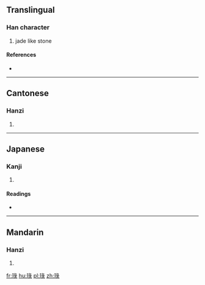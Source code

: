 ==Translingual==

===Han character===
{{Han char|rn=96|rad=玉|as=08|sn=12|four=1713<sub>2</sub>|canj=一土弓一水 (MGNME), 一土女弓水 (MGVNE)}}

# jade like stone

====References====
* {{Han ref|kx=0735.030|dkj=21070|dj=1147.010|hdz=21124.090|uh=742D|ud=29741|bh=DAA3|bd=55971}}

----

==Cantonese==

===Hanzi===
{{yue-hanzi|jyut=|y=luk6}}

# {{defn|lang=yue|sort=玉08}}

----

==Japanese==

===Kanji===
{{ja-kanji|grade=|rs=玉08}}

# {{defn|lang=ja|sort=玉08}}

====Readings====
* {{ja-readings|on=[[こく]] (koku)|kun=[[たま]] (tama)|nanori=}}

----

==Mandarin==

===Hanzi===
{{cmn-hanzi|pin=[[lù]] ([[lu4]])|wg=lu<sup>4</sup>}}

# {{defn|lang=cmn|sort=玉08}}

[[fr:琭]]
[[hu:琭]]
[[pl:琭]]
[[zh:琭]]